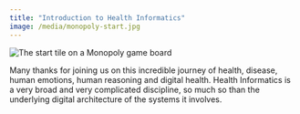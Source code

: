 ```yaml
---
title: "Introduction to Health Informatics"
image: /media/monopoly-start.jpg
---
```


![](/media/monopoly-start.jpg){alt="The start tile on a Monopoly game board"}

Many thanks for joining us on this incredible journey of health, disease, human emotions, human reasoning and digital health. Health Informatics is a very broad and very complicated discipline, so much so than the underlying digital architecture of the systems it involves. 